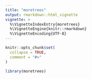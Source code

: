 ```yaml
---
title: "moretrees"
output: rmarkdown::html_vignette
vignette: >
  %\VignetteIndexEntry{moretrees}
  %\VignetteEngine{knitr::rmarkdown}
  %\VignetteEncoding{UTF-8}
---
```


```r
knitr::opts_chunk$set(
  collapse = TRUE,
  comment = "#>"
)
```

```r
library(moretrees)
```

